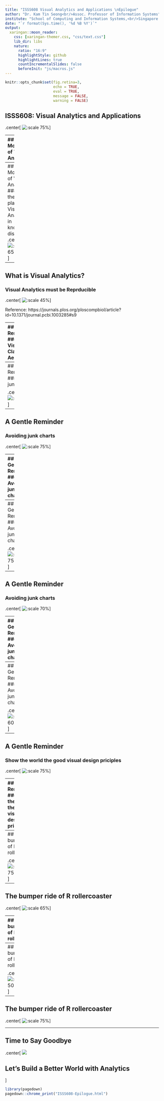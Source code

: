 ```yaml
---
title: "ISSS608 Visual Analytics and Applications \nEpilogue"
author: "Dr. Kam Tin Seong<br/>Assoc. Professor of Information Systems"
institute: "School of Computing and Information Systems,<br/>Singapore Management University"
date: "`r format(Sys.time(), '%d %B %Y')`"
output:
  xaringan::moon_reader:
    css: [xaringan-themer.css, "css/text.css"]
    lib_dir: libs
    nature:
      ratio: "16:9"
      highlightStyle: github
      highlightLines: true
      countIncrementalSlides: false
      beforeInit: "js/macros.js"
---
```


```r
knitr::opts_chunk$set(fig.retina=3,
                      echo = TRUE,
                      eval = TRUE,
                      message = FALSE,
                      warning = FALSE)
```

## ISSS608: Visual Analytics and Applications

.center[
![:scale 75%](img/image14-1.jpg)
]

---
## Motivation of Visual Analytics

.center[
### The World is full of charts that lie!
![:scale 45%](img/image14-2.jpg)
]

.center[
### We need to get smarter about visual information 
]

---
## Motivation of Visual Analytics
### Is there a place for Visual Analytics in knowledge discovery? 
.center[
![:scale 65%](img/image14-3.jpg)]

---
## What is Visual Analytics?
### Visual Analytics must be Reprducible

.center[
![:scale 45%](img/image14-4.jpg)
]

Reference: https://journals.plos.org/ploscompbiol/article?id=10.1371/journal.pcbi.1003285#s9

---
## A Gentle Reminder
### Data Visualization: Clarity or Aesthetics?

.pull-left[
![](img/image14-5a.png)
]

.pull-right[
![:scale 80%](img/image14-5b.png)
]

---
## A Gentle Reminder
### Avoiding junk charts

.center[
![:scale 75%](img/image14-6.jpg)
]

---
## A Gentle Reminder
### Avoiding junk charts

.center[
![:scale 75%](img/image14-6.jpg)
]

---
## A Gentle Reminder
### Avoiding junk charts

.center[
![:scale 75%](img/image14-7.jpg)
]

---
## A Gentle Reminder
### Avoiding junk charts

.center[
![:scale 75%](img/image14-8.jpg)
]

---
## A Gentle Reminder
### Avoiding junk charts

.center[
![:scale 70%](img/image14-9.jpg)
]

---
## A Gentle Reminder
### Avoiding junk charts

.center[
![:scale 50%](img/image14-10.jpg)
]

---
## A Gentle Reminder
### Avoiding junk charts

.center[
![:scale 60%](img/image14-11.jpg)
]

---
## A Gentle Reminder
### Show the world the good visual design priciples

.center[
![:scale 75%](img/image14-12.jpg)
]

---
## A Gentle Reminder
### Show the world the good visual design priciples

.center[
![:scale 75%](img/image14-13.jpg)
]

---
## The bumper ride of R rollercoaster

.center[
![:scale 75%](img/image14-14.png)
]

---
## The bumper ride of R rollercoaster

.center[
![:scale 65%](img/image14-15.png)
]

---
## The bumper ride of R rollercoaster

.center[
![:scale 75%](img/image14-16.png)
]

---
## The bumper ride of R rollercoaster

.center[
![:scale 50%](img/image14-17.png)
]

---
## The bumper ride of R rollercoaster

.center[
![:scale 75%](img/image14-18.png)
]

---
## Time to Say Goodbye


.center[
![](img/image14-19.jpg)


## Let's Build a Better World with Analytics
]

```r
library(pagedown)
pagedown::chrome_print("ISSS608-Epilogue.html")
```